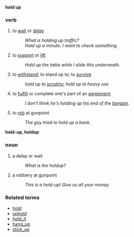 '''hold up'''
===verb===
# to [[wait]] or [[delay]]
#: ''What is holding up traffic?''
#: ''Hold up a minute.  I want to check something.''
# to [[support]] or [[lift]]
#: ''Hold up the table while I slide this underneath.''
# to [[withstand]]; to stand up to; to [[survive]]
#: ''hold up to [[scrutiny]]''; ''hold up to heavy use''
# to [[fulfill]] or complete one's part of an [[agreement]]
#: ''I don't think he's holding up his end of the [[bargain]].''
# to [[rob]] at gunpoint
#: ''The guy tried to hold up a bank.''

'''hold-up, holdup'''
===noun===
# a delay or wait
#: ''What is the holdup?''
# a robbery at gunpoint
#: ''This is a hold-up!  Give us all your money.''


===Related terms===
*[[hold]]
*[[uphold]]
*[[hold_it]]
*[[hang_up]]
*[[stick_up]]